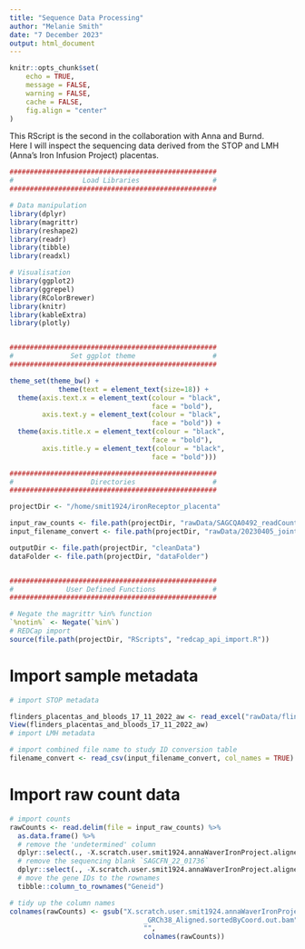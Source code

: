 ```yaml
---
title: "Sequence Data Processing"
author: "Melanie Smith"
date: "7 December 2023"
output: html_document
---
```


```r
knitr::opts_chunk$set(
    echo = TRUE,
    message = FALSE,
    warning = FALSE,
    cache = FALSE,
    fig.align = "center"
)
```

This RScript is the second in the collaboration with Anna and Burnd.  
Here I will inspect the sequencing data derived from the STOP and LMH (Anna's Iron Infusion Project) placentas.  


```r

###################################################
#                 Load Libraries                  #
###################################################

# Data manipulation
library(dplyr)
library(magrittr)
library(reshape2)
library(readr)
library(tibble)
library(readxl)

# Visualisation
library(ggplot2)
library(ggrepel)
library(RColorBrewer)
library(knitr)
library(kableExtra)
library(plotly)


###################################################
#              Set ggplot theme                   #
###################################################

theme_set(theme_bw() +
            theme(text = element_text(size=18)) +
  theme(axis.text.x = element_text(colour = "black",
                                   face = "bold"),
        axis.text.y = element_text(colour = "black",
                                   face = "bold")) +
  theme(axis.title.x = element_text(colour = "black",
                                   face = "bold"),
        axis.title.y = element_text(colour = "black",
                                   face = "bold")))

###################################################
#                   Directories                   #
###################################################

projectDir <- "/home/smit1924/ironReceptor_placenta"

input_raw_counts <- file.path(projectDir, "rawData/SAGCQA0492_readCounts.txt")
input_filename_convert <- file.path(projectDir, "rawData/20230405_jointMetaData.csv")

outputDir <- file.path(projectDir, "cleanData")
dataFolder <- file.path(projectDir, "dataFolder")


###################################################
#             User Defined Functions              #
###################################################

# Negate the magrittr %in% function
`%notin%` <- Negate(`%in%`)
# REDCap import
source(file.path(projectDir, "RScripts", "redcap_api_import.R"))
```

# Import sample metadata

```r
# import STOP metadata

flinders_placentas_and_bloods_17_11_2022_aw <- read_excel("rawData/flinders_placentas_and_bloods_17_11_2022_aw.xlsx")
View(flinders_placentas_and_bloods_17_11_2022_aw)
# import LMH metadata

# import combined file name to study ID conversion table
filename_convert <- read_csv(input_filename_convert, col_names = TRUE)
```

# Import raw count data

```r
# import counts
rawCounts <- read.delim(file = input_raw_counts) %>%
  as.data.frame() %>%
  # remove the 'undetermined' column
  dplyr::select(., -X.scratch.user.smit1924.annaWaverIronProject.aligned_data.Undetermined_GRCh38_Aligned.sortedByCoord.out.bam) %>%
  # remove the sequencing blank `SAGCFN_22_01736`
  dplyr::select(., -X.scratch.user.smit1924.annaWaverIronProject.aligned_data.SAGCFN_22_01736_S71_GRCh38_Aligned.sortedByCoord.out.bam) %>%
  # move the gene IDs to the rownames
  tibble::column_to_rownames("Geneid")

# tidy up the column names
colnames(rawCounts) <- gsub("X.scratch.user.smit1924.annaWaverIronProject.aligned_data.|_S.*|
                                 _GRCh38_Aligned.sortedByCoord.out.bam",
                                 "",
                                 colnames(rawCounts))
```